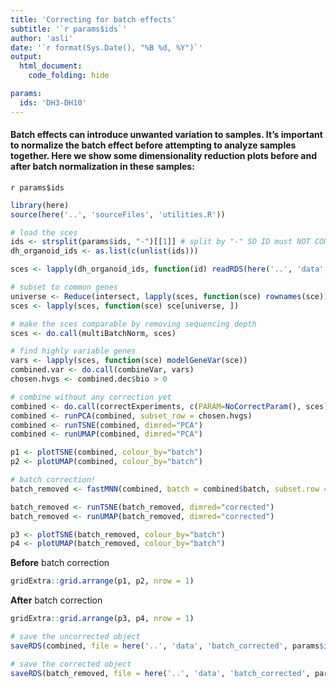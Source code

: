 ```yaml
---
title: 'Correcting for batch effects'
subtitle: '`r params$ids`'
author: 'asli'
date: '`r format(Sys.Date(), "%B %d, %Y")`'
output: 
  html_document:
    code_folding: hide

params:
  ids: 'DH3-DH10'
---
```


#### Batch effects can introduce unwanted variation to samples. It's important to normalize the batch effect before attempting to analyze samples together. Here we show some dimensionality reduction plots before and after batch normalization in these samples:  
`r params$ids`


```r

library(here)
source(here('..', 'sourceFiles', 'utilities.R'))

```

```r

# load the sces
ids <- strsplit(params$ids, "-")[[1]] # split by "-" SO ID must NOT CONTAIN "-"
dh_organoid_ids <- as.list(c(unlist(ids)))

sces <- lapply(dh_organoid_ids, function(id) readRDS(here('..', 'data', 'clustered', 'sce', id, 'sce_clus.rds')))

```

```r

# subset to common genes 
universe <- Reduce(intersect, lapply(sces, function(sce) rownames(sce)))
sces <- lapply(sces, function(sce) sce[universe, ])

# make the sces comparable by removing sequencing depth 
sces <- do.call(multiBatchNorm, sces)

# find highly variable genes  
vars <- lapply(sces, function(sce) modelGeneVar(sce))
combined.var <- do.call(combineVar, vars)
chosen.hvgs <- combined.dec$bio > 0

# combine without any correction yet
combined <- do.call(correctExperiments, c(PARAM=NoCorrectParam(), sces))
combined <- runPCA(combined, subset_row = chosen.hvgs)
combined <- runTSNE(combined, dimred="PCA")
combined <- runUMAP(combined, dimred="PCA")

p1 <- plotTSNE(combined, colour_by="batch")
p2 <- plotUMAP(combined, colour_by="batch")

# batch correction! 
batch_removed <- fastMNN(combined, batch = combined$batch, subset.row = chosen.hvgs)

batch_removed <- runTSNE(batch_removed, dimred="corrected")
batch_removed <- runUMAP(batch_removed, dimred="corrected")

p3 <- plotTSNE(batch_removed, colour_by="batch")
p4 <- plotUMAP(batch_removed, colour_by="batch")

```

**Before** batch correction
```r

gridExtra::grid.arrange(p1, p2, nrow = 1)

```

**After** batch correction
```r

gridExtra::grid.arrange(p3, p4, nrow = 1)

```

```r
# save the uncorrected object
saveRDS(combined, file = here('..', 'data', 'batch_corrected', params$ids, 'uncorrected.rds'))

# save the corrected object 
saveRDS(batch_removed, file = here('..', 'data', 'batch_corrected', params$ids, 'corrected.rds'))

```
